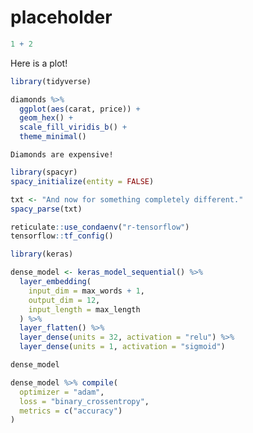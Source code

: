 # placeholder

```r
1 + 2
```


Here is a plot!

```r
library(tidyverse)

diamonds %>%
  ggplot(aes(carat, price)) +
  geom_hex() +
  scale_fill_viridis_b() +
  theme_minimal()

```


```block
Diamonds are expensive!
```


```r
library(spacyr)
spacy_initialize(entity = FALSE)

txt <- "And now for something completely different."
spacy_parse(txt)
```


```r
reticulate::use_condaenv("r-tensorflow")
tensorflow::tf_config()

library(keras)

dense_model <- keras_model_sequential() %>%
  layer_embedding(
    input_dim = max_words + 1,
    output_dim = 12,
    input_length = max_length
  ) %>%
  layer_flatten() %>%
  layer_dense(units = 32, activation = "relu") %>%
  layer_dense(units = 1, activation = "sigmoid")

dense_model

dense_model %>% compile(
  optimizer = "adam",
  loss = "binary_crossentropy",
  metrics = c("accuracy")
)
```



